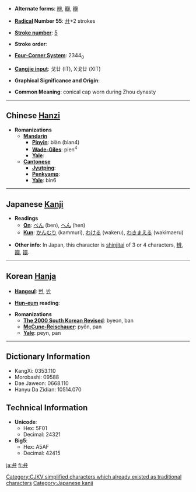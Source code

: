 * '''Alternate forms''': [[辨]], [[瓣]], [[辯]]

* '''[[Wiktionary:Chinese radical index| Radical]] Number 55''': [[Wiktionary:Chinese radical index 廾|廾]]+2 strokes

* '''[[Wiktionary:Chinese total strokes index|Stroke number]]''': [[Wiktionary:Chinese total strokes index 5|5]]

* '''Stroke order''': 

* '''[[Wiktionary:Chinese four corner index|Four-Corner System]]''': 2344<sub>0</sub>

* '''[[Wiktionary:Chinese Cangjie index|Cangjie input]]''': 戈廿 (IT), X戈廿 (XIT)

* '''Graphical Significance and Origin''': 

* '''Common Meaning''': conical cap worn during Zhou dynasty

----

== Chinese [[Hanzi]] ==

* '''Romanizations'''
** '''[[Mandarin]]'''
*** '''[[Pinyin]]''': biàn (bian4)
*** '''[[Wade-Giles]]''': pien<sup>4</sup>
*** '''[[Yale]]''': 
** '''[[Cantonese]]'''
*** '''[[Jyutping]]''':
*** '''[[Penkyamp]]''': 
*** '''[[Yale]]''': bin6


----

== Japanese [[Kanji]] ==

* '''Readings'''
** '''[[On]]''': [[べん]] (ben), [[へん]] (hen)
** '''[[Kun]]''': [[かんむり]] (kammuri), [[わける]] (wakeru), [[わきまえる]] (wakimaeru)

* '''Other info''': In Japan, this character is [[shinjitai]] of 3 or 4 characters, [[辨]], [[瓣]], [[辯]]. 

----

== Korean [[Hanja]] ==

* '''[[Hangeul]]''': [[변]], [[반]]

* '''[[Hun-eum]] reading''': 

* '''Romanizations'''
** '''[[The 2000 South Korean Revised Romanization|The 2000 South Korean Revised]]''': byeon, ban
** '''[[McCune-Reischauer]]''': pyŏn, pan
** '''[[Yale]]''': peyn, pan

----

== Dictionary Information ==

* KangXi: 0353.110
* Morobashi: 09588
* Dae Jaweon: 0668.110
* Hanyu Da Zidian: 10514.070

== Technical Information ==

* '''Unicode''':
** Hex: 5F01
** Decimal: 24321
* '''Big5''':
** Hex: A5AF
** Decimal: 42415

[[Category:CJKV simplified characters which already existed as traditional characters]]
[[Category:Japanese kanji]]

[[ja:弁]]
[[fi:弁]]